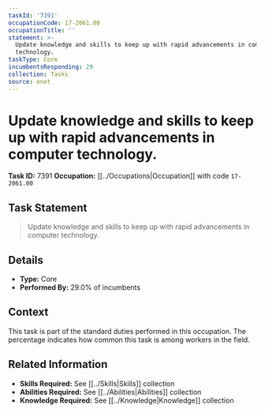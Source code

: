 ```yaml
---
taskId: '7391'
occupationCode: 17-2061.00
occupationTitle: ''
statement: >-
  Update knowledge and skills to keep up with rapid advancements in computer
  technology.
taskType: Core
incumbentsResponding: 29
collection: Tasks
source: onet
---
```

# Update knowledge and skills to keep up with rapid advancements in computer technology.

**Task ID:** 7391
**Occupation:** [[../Occupations|Occupation]] with code `17-2061.00`

## Task Statement

> Update knowledge and skills to keep up with rapid advancements in computer technology.

## Details

- **Type:** Core
- **Performed By:** 29.0% of incumbents

## Context

This task is part of the standard duties performed in this occupation. The percentage indicates how common this task is among workers in the field.

## Related Information

- **Skills Required:** See [[../Skills|Skills]] collection
- **Abilities Required:** See [[../Abilities|Abilities]] collection
- **Knowledge Required:** See [[../Knowledge|Knowledge]] collection
